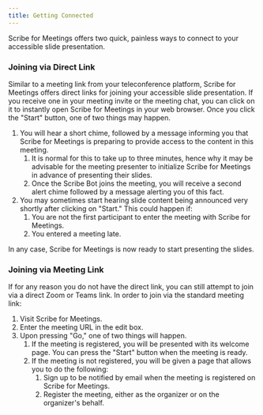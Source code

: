 ```yaml
---
title: Getting Connected
---
```



Scribe for Meetings offers two quick, painless ways to connect to your accessible slide presentation.

### Joining via Direct Link

Similar to a meeting link from your teleconference platform, Scribe for Meetings offers direct links for joining your accessible slide presentation. If you receive one in your meeting invite or the meeting chat, you can click on it to instantly open Scribe for Meetings in your web browser. Once you click the "Start" button, one of two things may happen.
1. You will hear a short chime, followed by a message informing you that Scribe for Meetings is preparing to provide access to the content in this meeting.
    1. It is normal for this to take up to three minutes, hence why it may be advisable for the meeting presenter to initialize Scribe for Meetings in advance of presenting their slides.
    1. Once the Scribe Bot joins the meeting, you will receive a second alert chime followed by a message alerting you of this fact.
1. You may sometimes start hearing slide content being announced very shortly after clicking on "Start." This could happen if:
    1. You are not the first participant to enter the meeting with Scribe for Meetings.
    1. You entered a meeting late.

In any case, Scribe for Meetings is now ready to start presenting the slides.

### Joining via Meeting Link

If for any reason you do not have the direct link, you can still attempt to join via a direct Zoom or Teams link. In order to join via the standard meeting link:
1. Visit Scribe for Meetings.
1. Enter the meeting URL in the edit box.
1. Upon pressing "Go," one of two things will happen.
    1. If the meeting is registered, you will be presented with its welcome page. You can press the "Start" button when the meeting is ready.
    1. If the meeting is not registered, you will be given a page that allows you to do the following:
        1. Sign up to be notified by email when the meeting is registered on Scribe for Meetings.
        1. Register the meeting, either as the organizer or on the organizer's behalf.
